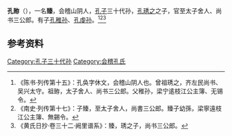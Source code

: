 '''孔臶'''（{{bd|？||？||}}），一名'''臻'''，会稽山阴人，[[孔子|孔子]]三十代孙，[[孔琇之|孔琇之]]之子，官至太子舍人、尚书三公郎。有子[[孔稚孙|孔稚孙]]、[[孔虔孙|孔虔孙]]。<ref>《陈书·列传第十五》：孔奂字休文，会稽山阴人也。曾祖琇之，齐左民尚书、吴兴太守。祖臶，太子舍人、尚书三公郎。父稚孙，梁宁逺枝江公主簿、无锡令。</ref><ref>《南史·列传第十七》：子臻，至太子舍人，尚書三公郎。臻子幼孫，梁寧遠枝江公主簿、無錫令。</ref><ref>《黄氏日抄·卷三十二·阙里谱系》：臻，琇之子，尚书三公郎。</ref> 

==参考资料==
{{reflist}}

[[Category:孔子三十代孙|Category:孔子三十代孙]]
[[Category:会稽孔氏|Category:会稽孔氏]]